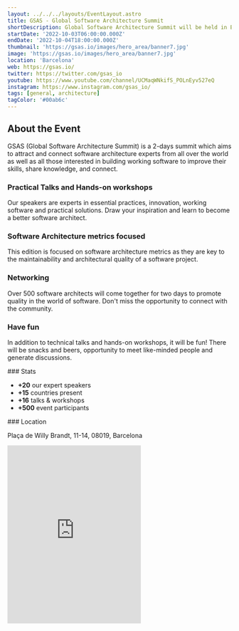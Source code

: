 ```yaml
---
layout: ../../../layouts/EventLayout.astro
title: GSAS - Global Software Architecture Summit
shortDescription: Global Software Architecture Summit will be held in Barcelona, Oct. 3-4, 2022. Meet leading software architects from around the world. Get your ticket!
startDate: '2022-10-03T06:00:00.000Z'
endDate: '2022-10-04T18:00:00.000Z'
thumbnail: 'https://gsas.io/images/hero_area/banner7.jpg'
image: 'https://gsas.io/images/hero_area/banner7.jpg'
location: 'Barcelona'
web: https://gsas.io/
twitter: https://twitter.com/gsas_io
youtube: https://www.youtube.com/channel/UCMaqWNkifS_POLnEyv527eQ
instagram: https://www.instagram.com/gsas_io/
tags: [general, architecture]
tagColor: '#00ab6c'
---
```


## About the Event 

GSAS (Global Software Architecture Summit) is a 2-days summit which aims to attract and connect software architecture experts from all over the world as well as all those interested in building working software to improve their skills, share knowledge, and connect.

### Practical Talks and Hands-on workshops

Our speakers are experts in essential practices, innovation, working software and practical solutions. Draw your inspiration and learn to become a better software architect.

### Software Architecture metrics focused

This edition is focused on software architecture metrics as they are key to the maintainability and architectural quality of a software project.

### Networking

Over 500 software architects will come together for two days to promote quality in the world of software. Don't miss the opportunity to connect with the community.

### Have fun

In addition to technical talks and hands-on workshops, it will be fun! There will be snacks and beers, opportunity to meet like-minded people and generate discussions.

### Stats

- **+20** our expert speakers
- **+15** countries present
- **+16** talks & workshops
- **+500** event participants

### Location

Plaça de Willy Brandt, 11-14, 08019, Barcelona

<iframe className="w-full mt-4" height="400" src="https://www.google.com/maps/embed?pb=!1m18!1m12!1m3!1d2992.3717595157514!2d2.2170200161965927!3d41.409448002588945!2m3!1f0!2f0!3f0!3m2!1i1024!2i768!4f13.1!3m3!1m2!1s0x12a4a359f098ea83%3A0xaf9b648e035a0c7b!2sPla%C3%A7a%20de%20Willy%20Brandt%2C%2011-14%2C%2008019%20Barcelona!5e0!3m2!1ses!2ses!4v1664253927841!5m2!1ses!2ses" style="border:0;" allowfullscreen="" loading="lazy" referrerpolicy="no-referrer-when-downgrade"></iframe>
